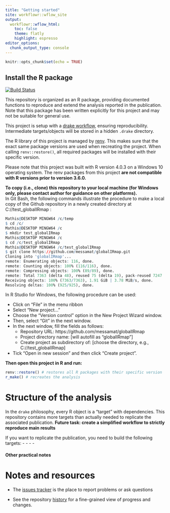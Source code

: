 ```yaml
---
title: "Getting started"
site: workflowr::wflow_site
output:
  workflowr::wflow_html:
    toc: false
    theme: flatly
    highlight: espresso
editor_options:
  chunk_output_type: console
---
```


```r
knitr::opts_chunk$set(echo = TRUE)
```

## Install the R package

[![Build Status]()]()

This repository is organized as an R package, providing documented functions to reproduce and extend the analysis reported in the publication. 
Note that this package has been written explicitly for this project and may not be suitable for general use. 

This project is setup with a [drake workflow](https://github.com/ropensci/drake), ensuring reproducibility.
Intermediate targets/objects will be stored in a hidden `.drake` directory.

The R library of this project is managed by [renv](https://rstudio.github.io/renv/articles/renv.html).
This makes sure that the exact same package versions are used when recreating the project.
When calling `renv::restore()`, all required packages will be installed with their specific version.

Please note that this project was built with R version 4.0.3 on a Windows 10 operating system.
The renv packages from this project **are not compatible with R versions prior to version 3.6.0.**

**To copy (i.e., clone) this repository to your local machine (for Windows only, please contact author for guidance on other platforms).**  
In Git Bash, the following commands illustrate the procedure to make a local copy of the Github repository in a newly created directory at C://test_globalIRmap :
```r
Mathis@DESKTOP MINGW64 /c/temp
$ cd /c/
Mathis@DESKTOP MINGW64 /c
$ mkdir test_globalIRmap
Mathis@DESKTOP MINGW64 /c
$ cd /c/test_globalIRmap
Mathis@DESKTOP MINGW64 /c/test_globalIRmap
$ git clone https://github.com/messamat/globalIRmap.git
Cloning into 'globalIRmap'...
remote: Enumerating objects: 116, done.
remote: Counting objects: 100% (116/116), done.
remote: Compressing objects: 100% (89/89), done.
remote: Total 7363 (delta 48), reused 75 (delta 19), pack-reused 7247
Receiving objects: 100% (7363/7363), 1.91 GiB | 3.78 MiB/s, done.
Resolving deltas: 100% (925/925), done.
```

In R Studio for Windows, the following procedure can be used:  

* Click on “File” in the menu ribbon  
* Select “New project…”  
* Choose the “Version control” option in the New Project Wizard window.
* Then, select “Git” in the next window.
* In the next window, fill the fields as follows:  
  * Repository URL: https://github.com/messamat/globalIRmap  
  * Project directory name: [will autofill as “globalIRmap”]  
  * Create project as subdirectory of: [choose the directory, e.g., C://test_globalIRmap]  
* Tick “Open in new session” and then click “Create project”.  

**Then open this project in R and run:**  
```r
renv::restore() # restores all R packages with their specific version
r_make() # recreates the analysis
```

# Structure of the analysis

In the `drake` philosophy, every R object is a "target" with dependencies.
This repository contains more targets than actually needed to replicate the associated publication.
**Future task: create a simplified workflow to strictly reproduce main results**

If you want to replicate the publication, you need to build the following targets:
  -
  -
  -
  -
  
#### Other practical notes

# Notes and resources 

* The [issues tracker](https://github.com/messamat/globalIRmap/issues) is the place to report problems or ask questions  

* See the repository [history](https://github.com/messamat/globalIRmap/commits/master) for a fine-grained view of progress and changes.
